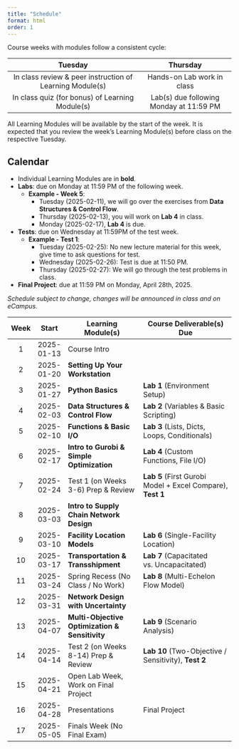 ```yaml
---
title: "Schedule"
format: html
order: 1
---
```


Course weeks with modules follow a consistent cycle:

| Tuesday                                                  | Thursday                                |
|:--------------------------------------------------------:|:---------------------------------------:|
| In class review & peer instruction of Learning Module(s) | Hands-on Lab work in class              |
| In class quiz (for bonus) of Learning Module(s)          | Lab(s) due following Monday at 11:59 PM |

::: {.callout-tip}
All Learning Modules will be available by the start of the week. It is expected that you review the week's Learning Module(s) before class on the respective Tuesday.
:::

## Calendar

- Individual Learning Modules are in **bold**.
- **Labs**: due on Monday at 11:59 PM of the following week.
  - **Example - Week 5**:
    - Tuesday (2025-02-11), we will go over the exercises from **Data Structures & Control Flow**.
    - Thursday (2025-02-13), you will work on **Lab 4** in class.
    - Monday (2025-02-17), **Lab 4** is due.
- **Tests**: due on Wednesday at 11:59PM of the test week.
  - **Example - Test 1**:
    - Tuesday (2025-02-25): No new lecture material for this week, give time to ask questions for test.
    - Wednesday (2025-02-26): Test is due at 11:50 PM.
    - Thursday (2025-02-27): We will go through the test problems in class.
- **Final Project**: due at 11:59 PM on Monday, April 28th, 2025.

*Schedule subject to change, changes will be announced in class and on eCampus.*

::: {.column-body-outset-right}
| Week | Start      | Learning Module(s)                             | Course Deliverable(s) Due                                  |
|:----:|:----------:|------------------------------------------------|------------------------------------------------------------|
| 1    | 2025-01-13 | Course Intro                                   |                                                            |
| 2    | 2025-01-20 | **Setting Up Your Workstation**                |                                                            |
| 3    | 2025-01-27 | **Python Basics**                              | **Lab 1** (Environment Setup)                              |
| 4    | 2025-02-03 | **Data Structures & Control Flow**             | **Lab 2** (Variables & Basic Scripting)                    |
| 5    | 2025-02-10 | **Functions & Basic I/O**                      | **Lab 3** (Lists, Dicts, Loops, Conditionals)              |
| 6    | 2025-02-17 | **Intro to Gurobi & Simple Optimization**      | **Lab 4** (Custom Functions, File I/O)                     |
| 7    | 2025-02-24 | Test 1 (on Weeks 3-6) Prep & Review            | **Lab 5** (First Gurobi Model + Excel Compare), **Test 1** |
| 8    | 2025-03-03 | **Intro to Supply Chain Network Design**       |                                                            |
| 9    | 2025-03-10 | **Facility Location Models**                   | **Lab 6** (Single-Facility Location)                       |
| 10   | 2025-03-17 | **Transportation & Transshipment**             | **Lab 7** (Capacitated vs. Uncapacitated)                  |
| 11   | 2025-03-24 | Spring Recess (No Class / No Work)             | **Lab 8** (Multi-Echelon Flow Model)                       |
| 12   | 2025-03-31 | **Network Design with Uncertainty**            |                                                            |
| 13   | 2025-04-07 | **Multi-Objective Optimization & Sensitivity** | **Lab 9** (Scenario Analysis)                              |
| 14   | 2025-04-14 | Test 2 (on Weeks 8-14) Prep & Review           | **Lab 10** (Two-Objective / Sensitivity), **Test 2**       |
| 15   | 2025-04-21 | Open Lab Week, Work on Final Project           |                                                            |
| 16   | 2025-04-28 | Presentations                                  | Final Project                                              |
| 17   | 2025-05-05 | Finals Week (No Final Exam)                    |                                                            |
:::
